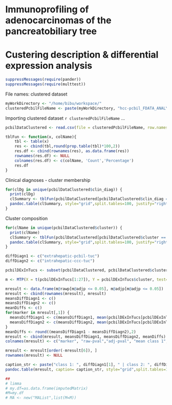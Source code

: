 Immunoprofiling of adenocarcinomas of the pancreatobiliary tree
===============================================================
Custering description & differential expression analysis
========================================================


```r
suppressMessages(require(pander))
suppressMessages(require(multtest))
```

File names: clustered dataset
```r
myWorkDirectory <- "/home/bibu/workspace/"
clusteredPcbilFileName <- paste(myWorkDirectory, "hcc-pcbil_FDATA_ANALYSIS/r/output/clusteredPcbilD.csv", sep="")
```

Importing clustered dataset `r clusteredPcbilFileName` ...
```r
pcbilDataClustered <- read.csv(file = clusteredPcbilFileName, row.names = 30, colClasses= c(rep("numeric",27), rep("factor",2), "character"), na.strings = "?",quote="\"" )
```

```r
tblFun <- function(x, colName){
    tbl <- table(x)
    res <- cbind(tbl,round(prop.table(tbl)*100,2))
    res.df <- cbind(rownames(res), as.data.frame(res))
    rownames(res.df) <- NULL
    colnames(res.df) <- c(colName, 'Count','Percentage')
    res.df
}
```

Clinical diagnoses - cluster membership
```r
for(clDg in unique(pcbilDataClustered$clin_diag)) {
  print(clDg)  
  clSummary <- tblFun(pcbilDataClustered[pcbilDataClustered$clin_diag == clDg, 29], 'cluster')
  pandoc.table(clSummary, style="grid",split.tables=100, justify="right")
}
```                            

Cluster composition
```r
for(clName in unique(pcbilDataClustered$cluster)) {
  print(clName)  
  clSummary <- tblFun(pcbilDataClustered[pcbilDataClustered$cluster == clName, 28], 'clin_diag')  
  pandoc.table(clSummary, style="grid",split.tables=100, justify="right")
}
```                            

```r
diffDiagn1 <- c("extrahepatic-pcbil-tuc")
diffDiagn2 <- c("intrahepatic-ccc-tuc")

pcbilDExInTucs <- subset(pcbilDataClustered, pcbilDataClustered$cluster == diffDiagn1[1] | pcbilDataClustered$cluster == diffDiagn2[1])

m <- MTP(X = t(pcbilDExInTucs[1:27]), Y = pcbilDExInTucs$cluster, test="t.twosamp.unequalvar", robust=TRUE)

mresult <- data.frame(m@rawp[m@adjp <= 0.05], m@adjp[m@adjp <= 0.05])
mresult <- cbind(rownames(mresult), mresult)
meansDiffDiagn1 <- c()
meansDiffDiagn2 <- c()
meanDiffs <- c()
for(marker in mresult[,1]) {
  meansDiffDiagn1 <- c(meansDiffDiagn1, mean(pcbilDExInTucs[pcbilDExInTucs$cluster==diffDiagn1[1], marker]))
  meansDiffDiagn2 <- c(meansDiffDiagn2, mean(pcbilDExInTucs[pcbilDExInTucs$cluster==diffDiagn2[1], marker]))
}
meanDiffs <- round((meansDiffDiagn1 - meansDiffDiagn2),2)
mresult <- cbind(mresult, meansDiffDiagn1, meansDiffDiagn2, meanDiffs)
colnames(mresult) <- c("marker", "raw-pval","adj-pval", "mean class 1", "mean class 2", "mean diffs")

mresult <- mresult[order(-mresult[6]), ]
rownames(mresult) <- NULL

caption_str <- paste("class 1: ", diffDiagn1[1], " | class 2: ", diffDiagn2[1], sep="")
pandoc.table(mresult, caption= caption_str, style="grid",split.tables=100, justify="right")

##
# limma 
# my.df=as.data.frame(imputedMatrix)
#M=my.df
# MA <- new("MAList",list(M=M))

```

